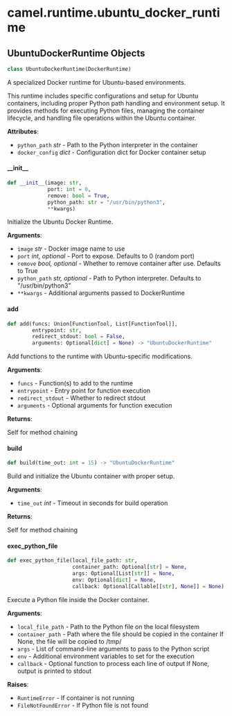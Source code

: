 <a id="camel.runtime.ubuntu_docker_runtime"></a>

# camel.runtime.ubuntu\_docker\_runtime

<a id="camel.runtime.ubuntu_docker_runtime.UbuntuDockerRuntime"></a>

## UbuntuDockerRuntime Objects

```python
class UbuntuDockerRuntime(DockerRuntime)
```

A specialized Docker runtime for Ubuntu-based environments.

This runtime includes specific configurations and setup for Ubuntu
containers, including proper Python path handling and environment setup.
It provides methods for executing Python files, managing the container
lifecycle, and handling file operations within the Ubuntu container.

**Attributes**:

- `python_path` _str_ - Path to the Python interpreter in the container
- `docker_config` _dict_ - Configuration dict for Docker container setup

<a id="camel.runtime.ubuntu_docker_runtime.UbuntuDockerRuntime.__init__"></a>

#### \_\_init\_\_

```python
def __init__(image: str,
             port: int = 0,
             remove: bool = True,
             python_path: str = "/usr/bin/python3",
             **kwargs)
```

Initialize the Ubuntu Docker Runtime.

**Arguments**:

- `image` _str_ - Docker image name to use
- `port` _int, optional_ - Port to expose. Defaults to 0 (random port)
- `remove` _bool, optional_ - Whether to remove container after use.
  Defaults to True
- `python_path` _str, optional_ - Path to Python interpreter.
  Defaults to "/usr/bin/python3"
- `**kwargs` - Additional arguments passed to DockerRuntime

<a id="camel.runtime.ubuntu_docker_runtime.UbuntuDockerRuntime.add"></a>

#### add

```python
def add(funcs: Union[FunctionTool, List[FunctionTool]],
        entrypoint: str,
        redirect_stdout: bool = False,
        arguments: Optional[dict] = None) -> "UbuntuDockerRuntime"
```

Add functions to the runtime with Ubuntu-specific modifications.

**Arguments**:

- `funcs` - Function(s) to add to the runtime
- `entrypoint` - Entry point for function execution
- `redirect_stdout` - Whether to redirect stdout
- `arguments` - Optional arguments for function execution
  

**Returns**:

  Self for method chaining

<a id="camel.runtime.ubuntu_docker_runtime.UbuntuDockerRuntime.build"></a>

#### build

```python
def build(time_out: int = 15) -> "UbuntuDockerRuntime"
```

Build and initialize the Ubuntu container with proper setup.

**Arguments**:

- `time_out` _int_ - Timeout in seconds for build operation
  

**Returns**:

  Self for method chaining

<a id="camel.runtime.ubuntu_docker_runtime.UbuntuDockerRuntime.exec_python_file"></a>

#### exec\_python\_file

```python
def exec_python_file(local_file_path: str,
                     container_path: Optional[str] = None,
                     args: Optional[List[str]] = None,
                     env: Optional[dict] = None,
                     callback: Optional[Callable[[str], None]] = None) -> None
```

Execute a Python file inside the Docker container.

**Arguments**:

- `local_file_path` - Path to the Python file on the local filesystem
- `container_path` - Path where the file should be copied in the
  container If None, the file will be copied to /tmp/
- `args` - List of command-line arguments to pass to the Python script
- `env` - Additional environment variables to set for the execution
- `callback` - Optional function to process each line of output
  If None, output is printed to stdout
  

**Raises**:

- `RuntimeError` - If container is not running
- `FileNotFoundError` - If Python file is not found

